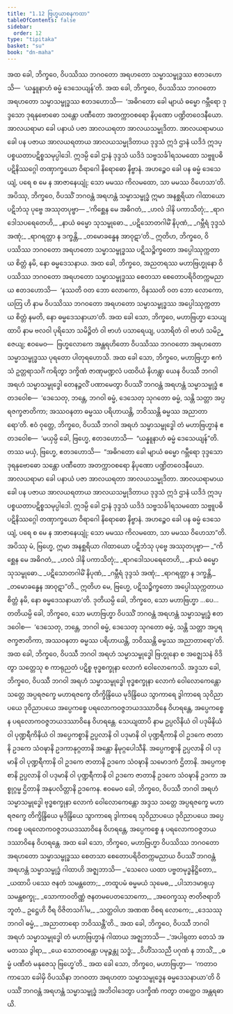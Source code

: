 ```yaml
---
title: "1.12 ဗြဟ္မယာစနကထာ"
tableOfContents: false
sidebar:
  order: 12
type: "tipitaka"
basket: "su"
book: "dn-maha"
---
```



<DynamicBreadcrumb />

<Division number="64" book="dn-maha" e="ch" v="7" p="30">

<Paragraph number="139" book="dn-maha">
အထ ခေါ, ဘိက္ခဝေ, ဝိပဿိဿ ဘဂဝတော အရဟတော သမ္မာသမ္ဗုဒ္ဓဿ ဧတဒဟောသိ—  ‘ယန္နူနာဟံ ဓမ္မံ ဒေသေယျန်’တိ. အထ ခေါ, ဘိက္ခဝေ, ဝိပဿိဿ ဘဂဝတော အရဟတော သမ္မာသမ္ဗုဒ္ဓဿ ဧတဒဟောသိ—  ‘အဓိဂတော ခေါ မျာယံ ဓမ္မော ဂမ္ဘီရော ဒုဒ္ဒသော ဒုရနုဗောဓော သန္တော ပဏီတော အတက္ကာဝစရော နိပုဏော ပဏ္ဍိတဝေဒနီယော. အာလယရာမာ ခေါ ပနာယံ ပဇာ အာလယရတာ အာလယသမ္မုဒိတာ. အာလယရာမာယ ခေါ ပန ပဇာယ အာလယရတာယ အာလယသမ္မုဒိတာယ ဒုဒ္ဒသံ ဣဒံ ဌာနံ ယဒိဒံ ဣဒပ္ပစ္စယတာပဋိစ္စသမုပ္ပါဒေါ. ဣဒမ္ပိ ခေါ ဌာနံ ဒုဒ္ဒသံ ယဒိဒံ သဗ္ဗသင်္ခါရသမထော သဗ္ဗူပဓိပဋိနိဿဂ္ဂေါ တဏှာက္ခယော ဝိရာဂေါ နိရောဓော နိဗ္ဗာနံ. အဟဉ္စေဝ ခေါ ပန ဓမ္မံ ဒေသေယျံ, ပရေ စ မေ န အာဇာနေယျုံ; သော မမဿ ကိလမထော, သာ မမဿ ဝိဟေသာ’တိ.
</Paragraph>

</Division>
<Division number="65" book="dn-maha" e="ch" v="7" p="31">

<Paragraph number="140" book="dn-maha">
အပိဿု, ဘိက္ခဝေ, ဝိပဿိံ ဘဂဝန္တံ အရဟန္တံ သမ္မာသမ္ဗုဒ္ဓံ ဣမာ အနစ္ဆရိယာ ဂါထာယော ပဋိဘံသု ပုဗ္ဗေ အဿုတပုဗ္ဗာ—
</Paragraph>

<Paragraph number="141" type="verses" book="dn-maha">
_‘ကိစ္ဆေန မေ အဓိဂတံ,_  
_ဟလံ ဒါနိ ပကာသိတုံ;_  
_ရာဂဒေါသပရေတေဟိ,_  
_နာယံ ဓမ္မော သုသမ္ဗုဓော._  

</Paragraph>

<Paragraph number="142" type="verses" book="dn-maha">
_ပဋိသောတဂါမိံ နိပုဏံ,_  
_ဂမ္ဘီရံ ဒုဒ္ဒသံ အဏုံ;_  
_ရာဂရတ္တာ န ဒက္ခန္တိ,_  
_တမောခန္ဓေန အာဝုဋာ’တိ._  

</Paragraph>

<Paragraph number="143" book="dn-maha">
ဣတိဟ, ဘိက္ခဝေ, ဝိပဿိဿ ဘဂဝတော အရဟတော သမ္မာသမ္ဗုဒ္ဓဿ ပဋိသဉ္စိက္ခတော အပ္ပေါဿုက္ကတာယ စိတ္တံ နမိ, နော ဓမ္မဒေသနာယ.
</Paragraph>

</Division>
<Division number="66" book="dn-maha" e="ch" v="7" p="31">

<Paragraph number="144" book="dn-maha">
အထ ခေါ, ဘိက္ခဝေ, အညတရဿ မဟာဗြဟ္မုနော ဝိပဿိဿ ဘဂဝတော အရဟတော သမ္မာသမ္ဗုဒ္ဓဿ စေတသာ စေတောပရိဝိတက္ကမညာယ ဧတဒဟောသိ—  ‘နဿတိ ဝတ ဘော လောကော, ဝိနဿတိ ဝတ ဘော လောကော, ယတြ ဟိ နာမ ဝိပဿိဿ ဘဂဝတော အရဟတော သမ္မာသမ္ဗုဒ္ဓဿ အပ္ပေါဿုက္ကတာယ စိတ္တံ နမတိ, နော ဓမ္မဒေသနာယာ’တိ. အထ ခေါ သော, ဘိက္ခဝေ, မဟာဗြဟ္မာ သေယျထာပိ နာမ ဗလဝါ ပုရိသော သမိဉ္ဇိတံ ဝါ ဗာဟံ ပသာရေယျ, ပသာရိတံ ဝါ ဗာဟံ သမိဉ္ဇေယျ; ဧဝမေဝ—  ဗြဟ္မလောကေ အန္တရဟိတော ဝိပဿိဿ ဘဂဝတော အရဟတော သမ္မာသမ္ဗုဒ္ဓဿ ပုရတော ပါတုရဟောသိ. အထ ခေါ သော, ဘိက္ခဝေ, မဟာဗြဟ္မာ ဧကံသံ ဥတ္တရာသင်္ဂံ ကရိတွာ ဒက္ခိဏံ ဇာဏုမဏ္ဍလံ ပထဝိယံ နိဟန္တွာ ယေန ဝိပဿီ ဘဂဝါ အရဟံ သမ္မာသမ္ဗုဒ္ဓေါ တေနဉ္ဇလိံ ပဏာမေတွာ ဝိပဿိံ ဘဂဝန္တံ အရဟန္တံ သမ္မာသမ္ဗုဒ္ဓံ ဧတဒဝေါစ—  ‘ဒေသေတု, ဘန္တေ, ဘဂဝါ ဓမ္မံ, ဒေသေတု သုဂတော ဓမ္မံ, သန္တိ သတ္တာ အပ္ပရဇက္ခဇာတိကာ; အဿဝနတာ ဓမ္မဿ ပရိဟာယန္တိ, ဘဝိဿန္တိ ဓမ္မဿ အညာတာရော’တိ.
</Paragraph>

</Division>
<Division number="67" book="dn-maha" e="ch" v="7" p="32">

<Paragraph number="145" book="dn-maha">
ဧဝံ ဝုတ္တေ, ဘိက္ခဝေ, ဝိပဿီ ဘဂဝါ အရဟံ သမ္မာသမ္ဗုဒ္ဓေါ တံ မဟာဗြဟ္မာနံ ဧတဒဝေါစ—  ‘မယှမ္ပိ ခေါ, ဗြဟ္မေ, ဧတဒဟောသိ—  “ယန္နူနာဟံ ဓမ္မံ ဒေသေယျန်”တိ. တဿ မယှံ, ဗြဟ္မေ, ဧတဒဟောသိ—  “အဓိဂတော ခေါ မျာယံ ဓမ္မော ဂမ္ဘီရော ဒုဒ္ဒသော ဒုရနုဗောဓော သန္တော ပဏီတော အတက္ကာဝစရော နိပုဏော ပဏ္ဍိတဝေဒနီယော. အာလယရာမာ ခေါ ပနာယံ ပဇာ အာလယရတာ အာလယသမ္မုဒိတာ. အာလယရာမာယ ခေါ ပန ပဇာယ အာလယရတာယ အာလယသမ္မုဒိတာယ ဒုဒ္ဒသံ ဣဒံ ဌာနံ ယဒိဒံ ဣဒပ္ပစ္စယတာပဋိစ္စသမုပ္ပါဒေါ. ဣဒမ္ပိ ခေါ ဌာနံ ဒုဒ္ဒသံ ယဒိဒံ သဗ္ဗသင်္ခါရသမထော သဗ္ဗူပဓိပဋိနိဿဂ္ဂေါ တဏှာက္ခယော ဝိရာဂေါ နိရောဓော နိဗ္ဗာနံ. အဟဉ္စေဝ ခေါ ပန ဓမ္မံ ဒေသေယျံ, ပရေ စ မေ န အာဇာနေယျုံ; သော မမဿ ကိလမထော, သာ မမဿ ဝိဟေသာ”တိ. အပိဿု မံ, ဗြဟ္မေ, ဣမာ အနစ္ဆရိယာ ဂါထာယော ပဋိဘံသု ပုဗ္ဗေ အဿုတပုဗ္ဗာ—
</Paragraph>

<Paragraph number="146" type="verses" book="dn-maha">
_“ကိစ္ဆေန မေ အဓိဂတံ,_  
_ဟလံ ဒါနိ ပကာသိတုံ;_  
_ရာဂဒေါသပရေတေဟိ,_  
_နာယံ ဓမ္မော သုသမ္ဗုဓော._  

</Paragraph>

<Paragraph number="147" type="verses" book="dn-maha">
_ပဋိသောတဂါမိံ နိပုဏံ,_  
_ဂမ္ဘီရံ ဒုဒ္ဒသံ အဏုံ;_  
_ရာဂရတ္တာ န ဒက္ခန္တိ,_  
_တမောခန္ဓေန အာဝုဋာ”တိ._  

</Paragraph>

<Paragraph number="148" book="dn-maha">
ဣတိဟ မေ, ဗြဟ္မေ, ပဋိသဉ္စိက္ခတော အပ္ပေါဿုက္ကတာယ စိတ္တံ နမိ, နော ဓမ္မဒေသနာယာ’တိ.
</Paragraph>

</Division>
<Division number="68" book="dn-maha" e="ch" v="7" p="32">

<Paragraph number="149" book="dn-maha">
ဒုတိယမ္ပိ ခေါ, ဘိက္ခဝေ, သော မဟာဗြဟ္မာ …ပေ…  တတိယမ္ပိ ခေါ, ဘိက္ခဝေ, သော မဟာဗြဟ္မာ ဝိပဿိံ ဘဂဝန္တံ အရဟန္တံ သမ္မာသမ္ဗုဒ္ဓံ ဧတဒဝေါစ—  ‘ဒေသေတု, ဘန္တေ, ဘဂဝါ ဓမ္မံ, ဒေသေတု သုဂတော ဓမ္မံ, သန္တိ သတ္တာ အပ္ပရဇက္ခဇာတိကာ, အဿဝနတာ ဓမ္မဿ ပရိဟာယန္တိ, ဘဝိဿန္တိ ဓမ္မဿ အညာတာရော’တိ.
</Paragraph>

</Division>
<Division number="69" book="dn-maha" e="ch" v="7" p="33">

<Paragraph number="150" book="dn-maha">
အထ ခေါ, ဘိက္ခဝေ, ဝိပဿီ ဘဂဝါ အရဟံ သမ္မာသမ္ဗုဒ္ဓေါ ဗြဟ္မုနော စ အဇ္ဈေသနံ ဝိဒိတွာ သတ္တေသု စ ကာရုညတံ ပဋိစ္စ ဗုဒ္ဓစက္ခုနာ လောကံ ဝေါလောကေသိ. အဒ္ဒသာ ခေါ, ဘိက္ခဝေ, ဝိပဿီ ဘဂဝါ အရဟံ သမ္မာသမ္ဗုဒ္ဓေါ ဗုဒ္ဓစက္ခုနာ လောကံ ဝေါလောကေန္တော သတ္တေ အပ္ပရဇက္ခေ မဟာရဇက္ခေ တိက္ခိန္ဒြိယေ မုဒိန္ဒြိယေ သွာကာရေ ဒွါကာရေ သုဝိညာပယေ ဒုဝိညာပယေ အပ္ပေကစ္စေ ပရလောကဝဇ္ဇဘယဒဿာဝိနေ ဝိဟရန္တေ, အပ္ပေကစ္စေ န ပရလောကဝဇ္ဇဘယဒဿာဝိနေ ဝိဟရန္တေ. သေယျထာပိ နာမ ဥပ္ပလိနိယံ ဝါ ပဒုမိနိယံ ဝါ ပုဏ္ဍရီကိနိယံ ဝါ အပ္ပေကစ္စာနိ ဥပ္ပလာနိ ဝါ ပဒုမာနိ ဝါ ပုဏ္ဍရီကာနိ ဝါ ဥဒကေ ဇာတာနိ ဥဒကေ သံဝဍ္ဎာနိ ဥဒကာနုဂ္ဂတာနိ အန္တော နိမုဂ္ဂပေါသီနိ. အပ္ပေကစ္စာနိ ဥပ္ပလာနိ ဝါ ပဒုမာနိ ဝါ ပုဏ္ဍရီကာနိ ဝါ ဥဒကေ ဇာတာနိ ဥဒကေ သံဝဍ္ဎာနိ သမောဒကံ ဌိတာနိ. အပ္ပေကစ္စာနိ ဥပ္ပလာနိ ဝါ ပဒုမာနိ ဝါ ပုဏ္ဍရီကာနိ ဝါ ဥဒကေ ဇာတာနိ ဥဒကေ သံဝဍ္ဎာနိ ဥဒကာ အစ္စုဂ္ဂမ္မ ဌိတာနိ အနုပလိတ္တာနိ ဥဒကေန. ဧဝမေဝ ခေါ, ဘိက္ခဝေ, ဝိပဿီ ဘဂဝါ အရဟံ သမ္မာသမ္ဗုဒ္ဓေါ ဗုဒ္ဓစက္ခုနာ လောကံ ဝေါလောကေန္တော အဒ္ဒသ သတ္တေ အပ္ပရဇက္ခေ မဟာရဇက္ခေ တိက္ခိန္ဒြိယေ မုဒိန္ဒြိယေ သွာကာရေ ဒွါကာရေ သုဝိညာပယေ ဒုဝိညာပယေ အပ္ပေကစ္စေ ပရလောကဝဇ္ဇဘယဒဿာဝိနေ ဝိဟရန္တေ, အပ္ပေကစ္စေ န ပရလောကဝဇ္ဇဘယဒဿာဝိနေ ဝိဟရန္တေ.
</Paragraph>

</Division>
<Division number="70" book="dn-maha" e="ch" v="7" p="33">

<Paragraph number="151" book="dn-maha">
အထ ခေါ သော, ဘိက္ခဝေ, မဟာဗြဟ္မာ ဝိပဿိဿ ဘဂဝတော အရဟတော သမ္မာသမ္ဗုဒ္ဓဿ စေတသာ စေတောပရိဝိတက္ကမညာယ ဝိပဿိံ ဘဂဝန္တံ အရဟန္တံ သမ္မာသမ္ဗုဒ္ဓံ ဂါထာဟိ အဇ္ဈဘာသိ—
</Paragraph>

<Paragraph number="152" type="verses" book="dn-maha">
_‘သေလေ ယထာ ပဗ္ဗတမုဒ္ဓနိဋ္ဌိတော,_  
_ယထာပိ ပဿေ ဇနတံ သမန္တတော;_  
_တထူပမံ ဓမ္မမယံ သုမေဓ,_  
_ပါသာဒမာရုယှ သမန္တစက္ခု;_  
_သောကာဝတိဏ္ဏံ ဇနတမပေတသောကော,_  
_အဝေက္ခဿု ဇာတိဇရာဘိဘူတံ._  

</Paragraph>

<Paragraph number="153" type="verses" book="dn-maha">
ဥဋ္ဌေဟိ ဝီရ ဝိဇိတသင်္ဂါမ,_  
_သတ္ထဝါဟ အဏဏ ဝိစရ လောကေ;_  
_ဒေသဿု ဘဂဝါ ဓမ္မံ,_  
_အညာတာရော ဘဝိဿန္တီ’တိ._  

</Paragraph>

</Division>
<Division number="71" book="dn-maha" e="ch" v="7" p="34">

<Paragraph number="154" book="dn-maha">
အထ ခေါ, ဘိက္ခဝေ, ဝိပဿီ ဘဂဝါ အရဟံ သမ္မာသမ္ဗုဒ္ဓေါ တံ မဟာဗြဟ္မာနံ ဂါထာယ အဇ္ဈဘာသိ—
</Paragraph>

<Paragraph number="155" type="verses" book="dn-maha">
_‘အပါရုတာ တေသံ အမတဿ ဒွါရာ,_  
_ယေ သောတဝန္တော ပမုဉ္စန္တု သဒ္ဓံ;_  
_ဝိဟိံသသညီ ပဂုဏံ န ဘာသိံ,_  
_ဓမ္မံ ပဏီတံ မနုဇေသု ဗြဟ္မေ’တိ._  

</Paragraph>

<Paragraph number="156" book="dn-maha">
အထ ခေါ သော, ဘိက္ခဝေ, မဟာဗြဟ္မာ—  ‘ကတာဝကာသော ခေါမှိ ဝိပဿိနာ ဘဂဝတာ အရဟတာ သမ္မာသမ္ဗုဒ္ဓေန ဓမ္မဒေသနာယာ’တိ ဝိပဿိံ ဘဂဝန္တံ အရဟန္တံ သမ္မာသမ္ဗုဒ္ဓံ အဘိဝါဒေတွာ ပဒက္ခိဏံ ကတွာ တတ္ထေဝ အန္တရဓာယိ.
</Paragraph>
</Division>